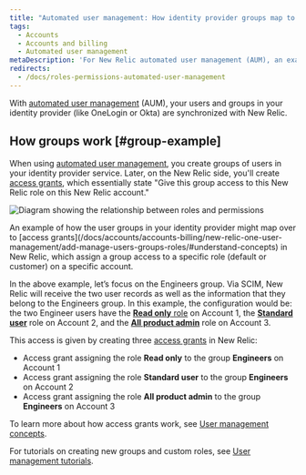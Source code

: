 ```yaml
---
title: "Automated user management: How identity provider groups map to New Relic groups"
tags:
  - Accounts
  - Accounts and billing
  - Automated user management
metaDescription: 'For New Relic automated user management (AUM), an example of how identity provider groups map over to New Relic access grants.'
redirects:
  - /docs/roles-permissions-automated-user-management
---
```


With [automated user management](/docs/accounts/accounts/automated-user-management/automated-user-provisioning-single-sign) (AUM), your users and groups in your identity provider (like OneLogin or Okta) are synchronized with New Relic.

## How groups work [#group-example]

When using [automated user management](/docs/accounts/accounts/automated-user-management/automated-user-provisioning-single-sign), you create groups of users in your identity provider service. Later, on the New Relic side, you'll create [access grants](/docs/accounts/accounts-billing/new-relic-one-user-management/add-manage-users-groups-roles/#understand-concepts), which essentially state "Give this group access to this New Relic role on this New Relic account." 

![Diagram showing the relationship between roles and permissions](./images/Roles%26Permissions.png "Roles and permissions")

<figcaption>
An example of how the user groups in your identity provider might map over to [access grants](/docs/accounts/accounts-billing/new-relic-one-user-management/add-manage-users-groups-roles/#understand-concepts) in New Relic, which assign a group access to a specific role (default or customer) on a specific account. 
</figcaption>

In the above example, let’s focus on the Engineers group. Via SCIM, New Relic will receive the two user records as well as the information that they belong to the Engineers group. In this example, the configuration would be: the two Engineer users have the [**Read only** role](/docs/accounts/accounts-billing/new-relic-one-user-management/new-relic-one-user-model#standard-roles) on Account 1, the [**Standard user**](/docs/accounts/accounts-billing/new-relic-one-user-management/new-relic-one-user-model#standard-roles) role on Account 2, and the [**All product admin**](/docs/accounts/accounts-billing/new-relic-one-user-management/new-relic-one-user-model#standard-roles) role on Account 3.

This access is given by creating three [access grants](/docs/accounts/accounts-billing/new-relic-one-user-management/add-manage-users-groups-roles/#understand-concepts) in New Relic:

* Access grant assigning the role **Read only** to the group **Engineers** on Account 1
* Access grant assigning the role **Standard user** to the group **Engineers** on Account 2
* Access grant assigning the role **All product admin** to the group **Engineers** on Account 3

To learn more about how access grants work, see [User management concepts](/docs/accounts/accounts-billing/new-relic-one-user-management/add-manage-users-groups-roles/#understand-concepts). 

For tutorials on creating new groups and custom roles, see [User management tutorials](/docs/accounts/accounts-billing/new-relic-one-user-management/tutorial-add-new-user-groups-roles-new-relic-one-user-model/).